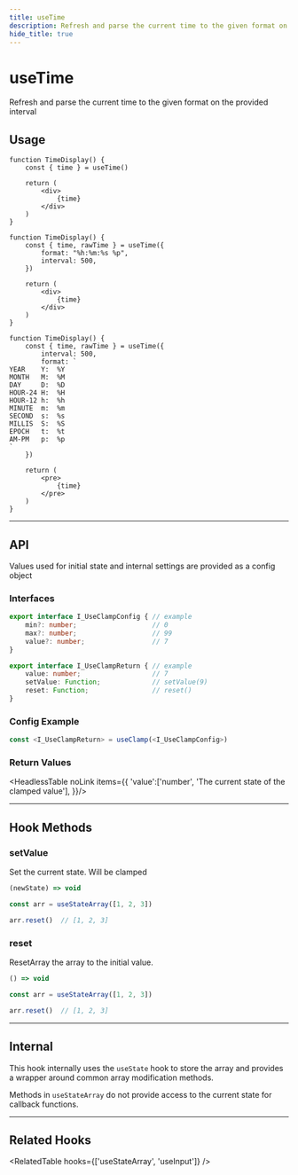 ```yaml
---
title: useTime
description: Refresh and parse the current time to the given format on the provided interval
hide_title: true
---
```



<MainText>
<h1>useTime</h1>
Refresh and parse the current time to the given format on the provided interval
</MainText>




## Usage

<Tabs>

<TabItem value='simple' label='Simple'>

```tsx live
function TimeDisplay() {
    const { time } = useTime()

    return (
        <div>
            {time}
        </div>
    )
}
```

</TabItem>

<TabItem value='advanced' label='Advanced'>

```tsx live
function TimeDisplay() {
    const { time, rawTime } = useTime({
        format: "%h:%m:%s %p",
        interval: 500,
    })

    return (
        <div>
            {time}
        </div>
    )
}
```

</TabItem>

<TabItem value='complete' label='Complete'>

```tsx live
function TimeDisplay() {
    const { time, rawTime } = useTime({
        interval: 500,
        format: `
YEAR    Y:  %Y
MONTH   M:  %M
DAY     D:  %D
HOUR-24 H:  %H
HOUR-12 h:  %h
MINUTE  m:  %m
SECOND  s:  %s
MILLIS  S:  %S
EPOCH   t:  %t
AM-PM   p:  %p
`
    })

    return (
        <pre>
            {time}
        </pre>
    )
}
```

</TabItem>


</Tabs>









<!--=========================================================================-->

<hr />

## API 

Values used for initial state and internal settings are provided as a config
object 


### Interfaces
```ts
export interface I_UseClampConfig { // example
    min?: number;                   // 0
    max?: number;                   // 99
    value?: number;                 // 7
}

export interface I_UseClampReturn { // example
    value: number;                  // 7
    setValue: Function;             // setValue(9)
    reset: Function;                // reset()
}
```


### Config Example

```ts
const <I_UseClampReturn> = useClamp(<I_UseClampConfig>)
```


### Return Values

<HeadlessTable noLink items={{
    'value':['number', 'The current state of the clamped value'],
}}/>













<!--=========================================================================-->

<hr />


## Hook Methods

<Card>

### setValue
Set the current state. Will be clamped

```ts
(newState) => void 
```
```ts
const arr = useStateArray([1, 2, 3])

arr.reset()  // [1, 2, 3]
```

</Card>
<Card>



### reset
ResetArray the array to the initial value.

```ts
() => void 
```
```ts
const arr = useStateArray([1, 2, 3])

arr.reset()  // [1, 2, 3]
```

</Card>












<!--=========================================================================-->

<hr />


## Internal

This hook internally uses the `useState` hook to store the array and provides 
a wrapper around common array modification methods. 

Methods in `useStateArray` do not provide access to the current state for callback 
functions.



<!--=========================================================================-->

<hr />


## Related Hooks


<RelatedTable hooks={['useStateArray', 'useInput']} />
